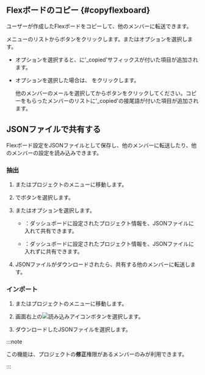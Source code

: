 ## Flexボードのコピー {#copyflexboard}

ユーザーが作成したFlexボードをコピーして、他のメンバーに転送できます。

<Cmdname sid="integratedFlexboard" className="uitext" />メニューの<Cmdname sid="dashboard_list" className="uitext" />リストから<LinkImage img="ico-copy.svg" className="ico" desc="コピーアイコン" />ボタンをクリックします。<Cmdname sid="copy_to_me" className="uitext" />または<Cmdname sid="copy_to_others" className="uitext" />オプションを選択します。

- <Cmdname sid="copy_to_me" className="uitext" />オプションを選択すると、<Cmdname sid="dashboard_list" className="uitext" />に'_copied'サフィックスが付いた項目が追加されます。

- <Cmdname sid="copy_to_others" className="uitext" />オプションを選択した場合は、<LinkImage img="ico-add.svg" className="ico" /> <Cmdname sid="account" className="uitext" />をクリックします。

  <ImgLang img='flexboard-copy2others.png' desc='他のメンバーにコピー' />

  他のメンバーのメールを選択してから<Cmdname sid="copy_dashboard" className="uitext" />ボタンをクリックしてください。コピーをもらったメンバーの<Cmdname sid="dashboard_list" className="uitext" />リストに'\_copied'の接尾語が付いた項目が追加されます。

## JSONファイルで共有する

Flexボード設定をJSONファイルとして保存し、他のメンバーに転送したり、他のメンバーの設定を読み込みできます。

### 抽出

1. <Cmdname sid="integratedFlexboard" className="uitext" />またはプロジェクトの<Cmdname sid="flexboard" className="uitext" />メニューに移動します。

2. <Cmdname sid="dashboard_list" className="uitext" />で<LinkImage img="ico-export.svg" desc="내보내기 아이콘" className="ico" />ボタンを選択します。

3. <Cmdname sid="BTN07940" className="uitext" />または<Cmdname sid="BTN07941" className="uitext" />オプションを選択します。

   - <Cmdname sid="BTN07940" className="uitext" />：ダッシュボードに設定されたプロジェクト情報を、JSONファイルに入れて共有できます。

   - <Cmdname sid="BTN07941" className="uitext" />：ダッシュボードに設定されたプロジェクト情報を、JSONファイルに入れずに共有できます。

4. JSONファイルがダウンロードされたら、共有する他のメンバーに転送します。

### インポート

1. <Cmdname sid="integratedFlexboard" className="uitext" />またはプロジェクトの<Cmdname sid="flexboard" className="uitext" />メニューに移動します。

2. 画面右上の![読み込みアイコン](/img/ico-import.svg)<Cmdname sid="import" className="uitext" />ボタンを選択します。

3. ダウンロードしたJSONファイルを選択します。

:::note

この機能は、プロジェクトの**修正**権限があるメンバーのみが利用できます。

:::
